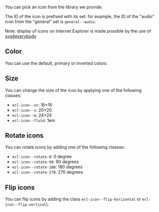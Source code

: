 
<Playground playgroundLink="/storybook/ec/index.html?selectedKind=Icon&selectedStory=default&stories=1">
  <Icon {...demoContentAudio} />
</Playground>

You can pick an icon from <Link to="/ec/style/iconography/">the library we provide</Link>.

The ID of the icon is prefixed with its set: for example, the ID of the "audio" icon from the "general" set is `general--audio`.

Note: display of icons on Internet Explorer is made possible by the use of [svg4everybody](https://github.com/jonathantneal/svg4everybody)

## Color

You can use the default, primary or inverted colors:

<Playground playgroundLink="/storybook/ec/index.html?selectedKind=Icon&selectedStory=default&stories=1">
  <Icon {...demoContentAudio} />
  <Icon {...demoContentAudio} color="primary" />
  <Icon {...demoContentAudio} color="inverted" />
</Playground>

## Size

You can change the size of the icon by applying one of the following classes:

- `ecl-icon--xs`: 16&times;16
- `ecl-icon--s`: 20&times;20
- `ecl-icon--m`: 24&times;24
- `ecl-icon--fluid`: 1em

<Playground playgroundLink="/storybook/ec/index.html?selectedKind=Icon&selectedStory=default&stories=1">
  <Icon {...demoContentAudio} size="xs" />
  <Icon {...demoContentAudio} size="s" />
  <Icon {...demoContentAudio} size="m" />
  <Icon {...demoContentAudio} size="fluid" />
</Playground>

## Rotate icons

You can rotate icons by adding one of the following classes:

- `ecl-icon--rotate-0`: 0 degree
- `ecl-icon--rotate-90`: 90 degrees
- `ecl-icon--rotate-180`: 180 degrees
- `ecl-icon--rotate-270`: 270 degrees

<Playground playgroundLink="/storybook/ec/index.html?selectedKind=Icon&selectedStory=default&stories=1">
  <Icon {...demoContentAudio} transform="rotate-0" />
  <Icon {...demoContentAudio} transform="rotate-90" />
  <Icon {...demoContentAudio} transform="rotate-180" />
  <Icon {...demoContentAudio} transform="rotate-270" />
</Playground>

## Flip icons

You can flip icons by adding the class `ecl-icon--flip-horizontal` or `ecl-icon--flip-vertical`).

<Playground playgroundLink="/storybook/ec/index.html?selectedKind=Icon&selectedStory=default&stories=1">
  <Icon {...demoContentAudio} transform="flip-horizontal" />
  <Icon {...demoContentAudio} transform="flip-vertical" />
</Playground>
